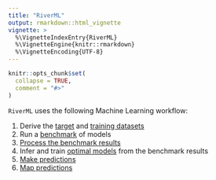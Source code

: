 ```yaml
---
title: "RiverML"
output: rmarkdown::html_vignette
vignette: >
  %\VignetteIndexEntry{RiverML}
  %\VignetteEngine{knitr::rmarkdown}
  %\VignetteEncoding{UTF-8}
---
```


```r
knitr::opts_chunk$set(
  collapse = TRUE,
  comment = "#>"
)
```


`RiverML` uses the following Machine Learning workflow:

1. Derive the [target](articles/make_target_dataset.html) and [training datasets](articles/make_training_dataset.html)
2. Run a [benchmark](articles/ML_training.html) of models
3. [Process the benchmark results](articles/processing_benchmark_results.html)
4. Infer and train [optimal models](https://hrvg.github.io/RiverML/articles/ML_training.html#fetching-benchmark-data-if-final-is-true-1) from the benchmark results
5. [Make predictions](articles/making_predictions.html)
6. [Map predictions](articles/mapping_predictions.html)


